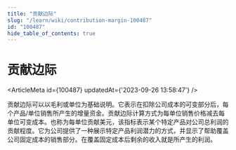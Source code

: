 ```yaml
---
title: "贡献边际"
slug: "/learn/wiki/contribution-margin-100487"
id: "100487"
hide_table_of_contents: true
---
```



# 贡献边际

<ArticleMeta id={100487} updatedAt={'2023-09-26 13:58:47'} />
<div className='border-solid border-b border-t-0 my-4 border-[var(--ifm-color-gray-300)]' />

贡献边际可以以毛利或单位为基础说明。它表示在扣除公司成本的可变部分后，每个产品/单位销售所产生的增量资金。贡献边际计算方式为每单位销售价格减去每单位可变成本。也称为每单位贡献美元，该指标表示某个特定产品对公司总利润的贡献程度。它为公司提供了一种展示特定产品利润潜力的方式，并显示了帮助覆盖公司固定成本的销售部分。在覆盖固定成本后剩余的收入就是所产生的利润。
